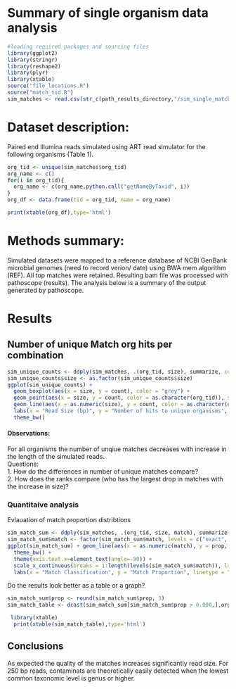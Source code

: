 Summary of single organism data analysis
========================================================
```r
#loading required packages and sourcing files
library(ggplot2)
library(stringr)
library(reshape2)
library(plyr)
library(xtable)
source("file_locations.R")
source("match_tid.R")
sim_matches <- read.csv(str_c(path_results_directory,"/sim_single_matches.csv", sep=""), stringsAsFactor = F)
```
# Dataset description:
Paired end Illumina reads simulated using ART read simulator for the following organisms (Table 1).
```r
org_tid <- unique(sim_matches$org_tid)
org_name <- c()
for(i in org_tid){
  org_name <- c(org_name,python.call("getNameByTaxid", i))
}
org_df <- data.frame(tid = org_tid, name = org_name)
```
```r
print(xtable(org_df),type='html')
```

# Methods summary:
Simulated datasets were mapped to a reference database of NCBI GenBank microbial genomes (need to record verion/ date) using BWA mem algorithm (REF).  All top matches were retained.  Resulting bam file was processed with pathoscope (results). The analysis below is a summary of the output generated by pathoscope.

# Results
## Number of unique Match org hits per combination
```r
sim_unique_counts <- ddply(sim_matches, .(org_tid, size), summarize, count = length(unique(match_tid)))
sim_unique_counts$size <- as.factor(sim_unique_counts$size)
ggplot(sim_unique_counts) + 
  geom_boxplot(aes(x = size, y = count), color = "grey") +
  geom_point(aes(x = size, y = count, color = as.character(org_tid)), size = 4) + 
  geom_line(aes(x = as.numeric(size), y = count, color = as.character(org_tid))) +
  labs(x = "Read Size (bp)", y = "Number of hits to unique organisms", color = "Organism")+
  theme_bw()
```
#### Observations:
For all organisms the number of unqiue matches decreases with increase in the length of the simulated reads.     
Questions:   
1. How do the differences in number of unique matches compare?      
2. How does the ranks compare (who has the largest drop in matches with the increase in size)?   

### Quantitaive analysis
Evlauation of match proportion distribtions
```r
sim_match_sum <- ddply(sim_matches, .(org_tid, size, match), summarize, prop = sum(Final.Guess))
sim_match_sum$match <- factor(sim_match_sum$match, levels = c("exact", "species", "genus","family","order","class", "phylum","no match"))
ggplot(sim_match_sum) + geom_line(aes(x = as.numeric(match), y = prop, linetype = as.character(size))) +
  theme_bw() +
  theme(axis.text.x=element_text(angle=-90)) +
  scale_x_continuous(breaks = 1:length(levels(sim_match_sum$match)), labels = levels(sim_match_sum$match)) +
  labs(x = "Match Classification", y = "Match Proportion", linetype = "Read Size (bp)") + facet_wrap(~org_tid)
```

Do the results look better as a table or a graph?
```r
sim_match_sum$prop <- round(sim_match_sum$prop, 3)
sim_match_table <- dcast(sim_match_sum[sim_match_sum$prop > 0.000,],org_tid*size~match,value.var = "prop", fill = "")
```
```r
 library(xtable)
  print(xtable(sim_match_table),type='html')
```

## Conclusions   
As expected the quality of the matches increases significantly read size.  For 250 bp reads, contaminats are theoretically easily detected when the lowest common taxonomic level is genus or higher.